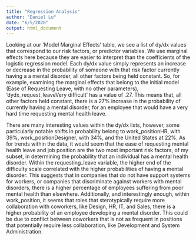 ```yaml
---
title: "Regression Analysis"
author: "Daniel Lu"
date: "6/5/2020"
output: html_document
---
```



Looking at our 'Model Marginal Effects' table, we see a list of dy/dx values that correspond to our risk factors, or predictor variables. 
We use marginal effects here because they are easier to interpret than the coefficients of the logistic regression model. Each dy/dx value simply
represents an increase or decrease in the probability of someone with that risk factor currently having a a mental disorder, all other factors 
being held constant. So, for example, examining the marginal effects that belong to the initial model (Ease of Requesting Leave, with no other parameters), 'dydx_request_leaveVery difficult' has a value of .27. This means that, all other factors held constant, there is a 27% increase in the probability of currently having a mental disorder, for an employee that would have a very hard time requesting mental health leave.

There are many interesting values within the dy/dx lists, however, some particularly notable shifts in probability belong to work_positionHR, with 39%, work_positionDesigner, with 34%, and the United States at 22%. As for trends within the data, it would seem that the ease of requesting mental health leave and job position are the two most important risk factors, of my subset, in determining the probability that an individual has a mental health disorder. Within the requesting_leave variable, the higher end of the difficulty scale correlated with the higher probabilities of having a mental disorder. This suggests that in companies that do not have support systems for workers, or companies that discriminate against workers with mental disorders, there is a higher percentage of employees suffering from poor mental health than elsewhere. Additionally, and interestingly enough, within work_position, it seems that roles that sterotypically require more collaboration with coworkers, like Design, HR, IT, and Sales, there is a higher probability of an employee developing a mental disorder. This could be due to conflict between coworkers that is not as frequent in positions that potentially require less collaboration, like Development and System Administration. 

